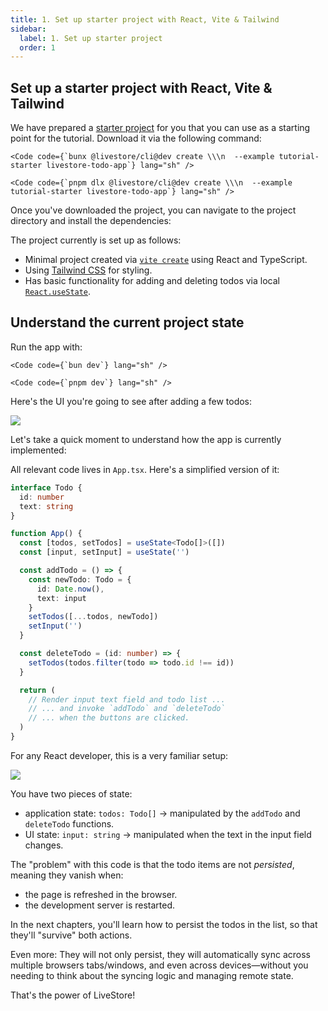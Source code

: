 ```yaml
---
title: 1. Set up starter project with React, Vite & Tailwind
sidebar:
  label: 1. Set up starter project
  order: 1
---
```



## Set up a starter project with React, Vite & Tailwind

We have prepared a [starter project](https://github.com/livestorejs/livestore/tree/dev/examples/tutorial-starter) for you that you can use as a starting point for the tutorial. Download it via the following command:

<Tabs syncKey="package-manager">

  <TabItem label="bun">

    <Code code={`bunx @livestore/cli@dev create \\\n  --example tutorial-starter livestore-todo-app`} lang="sh" />

  </TabItem>

  <TabItem label="pnpm">

    <Code code={`pnpm dlx @livestore/cli@dev create \\\n  --example tutorial-starter livestore-todo-app`} lang="sh" />

  </TabItem>

</Tabs>

Once you've downloaded the project, you can navigate to the project directory and install the dependencies:

The project currently is set up as follows:
- Minimal project created via [`vite create`](https://vite.dev/guide/#scaffolding-your-first-vite-project) using React and TypeScript.
- Using [Tailwind CSS](https://tailwindcss.com/) for styling.
- Has basic functionality for adding and deleting todos via local [`React.useState`](https://react.dev/learn/state-a-components-memory).

## Understand the current project state

Run the app with:

<Tabs syncKey="package-manager">

  <TabItem label="bun">

    <Code code={`bun dev`} lang="sh" />

  </TabItem>

  <TabItem label="pnpm">

    <Code code={`pnpm dev`} lang="sh" />

  </TabItem>

</Tabs>

Here's the UI you're going to see after adding a few todos:

![](../../../assets/tutorial/chapter-1/0-screenshot-todo-list.png)

Let's take a quick moment to understand how the app is currently implemented:

All relevant code lives in `App.tsx`. Here's a simplified version of it:

```ts
interface Todo {
  id: number
  text: string
}

function App() {
  const [todos, setTodos] = useState<Todo[]>([])
  const [input, setInput] = useState('')

  const addTodo = () => {
    const newTodo: Todo = {
      id: Date.now(),
      text: input
    }
    setTodos([...todos, newTodo])
    setInput('')
  }

  const deleteTodo = (id: number) => {
    setTodos(todos.filter(todo => todo.id !== id))
  }

  return (
    // Render input text field and todo list ...
    // ... and invoke `addTodo` and `deleteTodo` 
    // ... when the buttons are clicked. 
  )
}
```

For any React developer, this is a very familiar setup:

![](../../../assets/tutorial/chapter-1/2-state-and-ui.png)

You have two pieces of state:
- application state: `todos: Todo[]` → manipulated by the `addTodo` and `deleteTodo` functions.
- UI state: `input: string` → manipulated when the text in the input field changes.

The "problem" with this code is that the todo items are not _persisted_, meaning they vanish when:
- the page is refreshed in the browser.
- the development server is restarted.

In the next chapters, you'll learn how to persist the todos in the list, so that they'll "survive" both actions. 

Even more: They will not only persist, they will automatically sync across multiple browsers tabs/windows, and even across devices—without you needing to think about the syncing logic and managing remote state. 

That's the power of LiveStore!